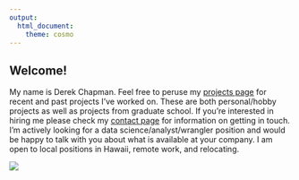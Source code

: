 ```yaml
---
output: 
  html_document: 
    theme: cosmo
---
```


## Welcome!

My name is Derek Chapman.  Feel free to peruse my [projects page](portfolio.html) for recent and past projects I've worked on.  These are both personal/hobby projects as well as projects from graduate school.  If you're interested in hiring me please check my [contact page](contact.html) for information on getting in touch.  I'm actively looking for a data science/analyst/wrangler position and would be happy to talk with you about what is available at your company.  I am open to local positions in Hawaii, remote work, and relocating.

![](intro_photo.jpeg)

